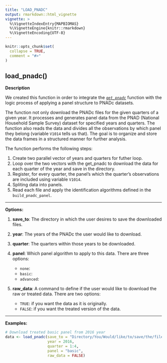 ```yaml
---
title: "LOAD_PNADC"
output: rmarkdown::html_vignette
vignette: >
  %\VignetteIndexEntry{MAPBIOMAS}
  %\VignetteEngine{knitr::rmarkdown}
  %\VignetteEncoding{UTF-8}
---
```


```r
knitr::opts_chunk$set(
  collapse = TRUE,
  comment = "#>"
)
```

## load_pnadc()

**Description**

We created this function in order to integrate the [*`get_pnadc`*](https://www.rdocumentation.org/packages/PNADcIBGE/versions/0.7.0/topics/get_pnadc) function with the logic process of applying a panel structure to PNADc datasets.

The function not only download the PNADc files for the given quarters of a given year. It processes and generates panel data from the PNAD (National Household Sample Survey) dataset for specified years and quarters. The function also reads the data and divides all the observations by which panel they belong (variable `V1014` tells us that). The goal is to organize and store the data frames in a structured manner for further analysis. 

The function performs the following steps:

  1. Create two parallel vector of years and quarters for futher loop.
  2. Loop over the two vectors with the get_pnadc to download the data for each quarter of the year and save in the directory.
  3. Register, for every quarter, the panel's which the quarter's observations are included using variable `V1014`.
  4. Spliting data into panels.
  5. Read each file and apply the identification algorithms defined in the `build_pnadc_panel`.
  

***
**Options:**

  1. **save_to**: The directory in which the user desires to save the downloaded files.


  2. **year**: The years of the PNADc the user would like to download.
 

  3. **quarter**: The quarters within those years to be downloaded.


  4. **panel**: Which panel algorithm to apply to this data. There are three options:
     * `none`:
     * `basic`:
     * `advanced`:
  
  
  5. **raw_data**: A command to define if the user would like to download the raw or treated data. There are two options:
     * `TRUE`: if you want the data as it is originally.
     * `FALSE`: if you want the treated version of the data.
     
***

**Examples:** 
 
```r
# Download treated basic panel from 2016 year
data <- load_pnadc(save_to = "Directory/You/Would/like/to/save/the/files",
                   year = 2016,
                   quarter = 1:4,
                   panel = "basic",
                   raw_data = FALSE)
```
 
 
 

